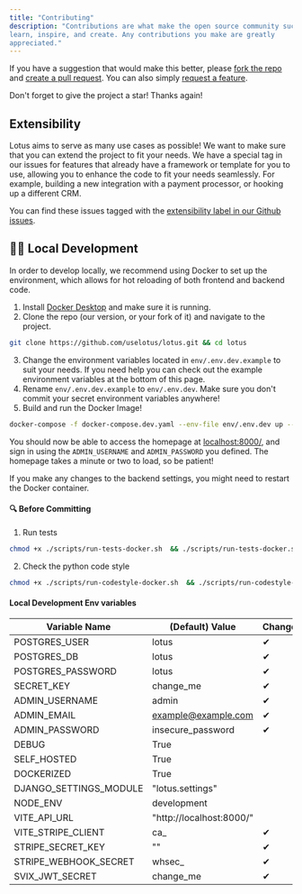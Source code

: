 ```yaml
---
title: "Contributing"
description: "Contributions are what make the open source community such an amazing place to
learn, inspire, and create. Any contributions you make are greatly
appreciated."
---
```


If you have a suggestion that would make this better, please
[fork the repo](https://github.com/uselotus/lotus) and
[create a pull request](https://makeapullrequest.com/). You can also simply
[request a feature](https://github.com/uselotus/lotus/issues/new?assignees=&labels=&template=feature%5Frequest.md&title=).

Don't forget to give the project a star! Thanks again!

## Extensibility

Lotus aims to serve as many use cases as possible! We want to make sure that you
can extend the project to fit your needs. We have a special tag in our issues
for features that already have a framework or template for you to use, allowing
you to enhance the code to fit your needs seamlessly. For example, building a
new integration with a payment processor, or hooking up a different CRM.

You can find these issues tagged with the
[extensibility label in our Github issues](https://github.com/uselotus/lotus/issues?q=is%3Aopen+is%3Aissue+label%3Aextensibility).

## 👷‍♂️ Local Development

In order to develop locally, we recommend using Docker to set up the
environment, which allows for hot reloading of both frontend and backend code.

1. Install [Docker Desktop](https://www.docker.com/products/docker-desktop/) and
   make sure it is running.
2. Clone the repo (our version, or your fork of it) and navigate to the project.

```bash
git clone https://github.com/uselotus/lotus.git && cd lotus
```

3. Change the environment variables located in `env/.env.dev.example` to suit
   your needs. If you need help you can check out the example environment
   variables at the bottom of this page.
4. Rename `env/.env.dev.example` to `env/.env.dev`. Make sure you don't commit
   your secret environment variables anywhere!
5. Build and run the Docker Image!

```bash
docker-compose -f docker-compose.dev.yaml --env-file env/.env.dev up --build
```

You should now be able to access the homepage at
[localhost:8000/](http://localhost:8000/), and sign in using the
`ADMIN_USERNAME` and `ADMIN_PASSWORD` you defined. The homepage takes a minute
or two to load, so be patient!

If you make any changes to the backend settings, you might need to restart the
Docker container.

#### 🔍 Before Committing

1. Run tests

```bash
chmod +x ./scripts/run-tests-docker.sh  && ./scripts/run-tests-docker.sh
```

2. Check the python code style

```bash
chmod +x ./scripts/run-codestyle-docker.sh  && ./scripts/run-codestyle-docker.sh
```

#### Local Development Env variables

| Variable Name          | (Default) Value          | Change? |
| ---------------------- | ------------------------ | ------- |
| POSTGRES_USER          | lotus                    | ✔       |
| POSTGRES_DB            | lotus                    | ✔       |
| POSTGRES_PASSWORD      | lotus                    | ✔       |
| SECRET_KEY             | change_me                | ✔       |
| ADMIN_USERNAME         | admin                    | ✔       |
| ADMIN_EMAIL            | example@example.com      | ✔       |
| ADMIN_PASSWORD         | insecure_password        | ✔       |
| DEBUG                  | True                     |         |
| SELF_HOSTED            | True                     |         |
| DOCKERIZED             | True                     |         |
| DJANGO_SETTINGS_MODULE | "lotus.settings"         |         |
| NODE_ENV               | development              |         |
| VITE_API_URL           | "http://localhost:8000/" |         |
| VITE_STRIPE_CLIENT     | ca\_                     | ✔       |
| STRIPE_SECRET_KEY      | ""                       | ✔       |
| STRIPE_WEBHOOK_SECRET  | whsec\_                  | ✔       |
| SVIX_JWT_SECRET        | change_me                | ✔       |
